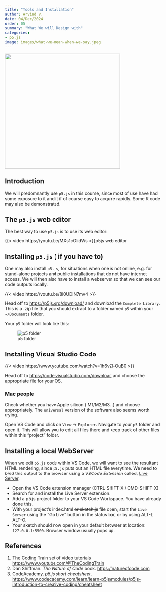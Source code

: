 ```yaml
---
title: "Tools and Installation"
author: Arvind V.
date: 04/Dec/2024
order: 05
summary: "What We will Design with"
categories:
- p5.js
image: images/what-we-mean-when-we-say.jpeg
---
```


![](featured.jpg){fig-align="center" width="371"}

## Introduction

We will predomnantly use `p5.js` in this course, since most of use have had some exposure to it and it if of course easy to acquire rapidly. Some R code may also be demonstrated. 

## The `p5.js` web editor

The best way to use `p5.js` is to use its web editor:

{{< video https://youtu.be/MXs1cOlidWs >}}<a>p5js web editor</a>

## Installing `p5.js` ( if you have to)

One may also install `p5.js`, for situations when one is not online, e.g. for stand-alone projects and public installations that do not have internet access. We will then also have to install a webserver so that we can see our code outputs locally.

{{< video https://youtu.be/8j0UDiN7my4 >}}

Head off to <https://p5js.org/download/> and download the `Complete Library`. This is a .zip file that you should extract to a folder named `p5` within your `~/Documents` folder.

Your `p5` folder will look like this:

![p5 folder](../../../../../materials/images/p5js_installation.png){#fig-p5js-installation}

## Installing Visual Studio Code

{{< video https://www.youtube.com/watch?v=1h6vZl-OuB0 >}}

Head off to <https://code.visualstudio.com/download> and choose the appropriate file for your OS. 

::: callout-note
### Mac people

Check whether you have Apple silicon ( M1/M2/M3...) and choose appropriately. The `universal` version of the software also seems worth trying. 
:::

Open VS Code and click on `View` -> `Explorer`. Navigate to your `p5` folder and open it. This will allow you to edit all files there and keep track of other files within this "project" folder. 

## Installing a local WebServer

When we edit `p5.js` code within VS Code, we will want to see the resultant HTML rendering, since `p5.js` puts out an HTML file everytime. We need to *bind* this output to the browser using a *VSCode Extension* called, [Live Server](https://github.com/processing/p5.js/wiki/Local-server).

  - Open the VS Code extension manager (CTRL-SHIFT-X / CMD-SHIFT-X)
 - Search for and install the Live Server extension.\
 - Add a p5.js project folder to your VS Code Workspace. You have already done this.
 - With your project's index.html ~~or sketch.js~~ file open, start the `Live Server` using the "Go Live" button in the status bar, or by using ALT-L ALT-O.
 - Your sketch should now open in your default browser at location: `127.0.0.1:5500`. Browser window usually pops up.


## References

1. The Coding Train set of video tutorials <u><https://www.youtube.com/@TheCodingTrain></u>
1. Dan Shiffman. *The Nature of Code* book. <u><https://natureofcode.com></u>
1. CodeAcademy. *p5.js short cheatsheet*. <https://www.codecademy.com/learn/learn-p5js/modules/p5js-introduction-to-creative-coding/cheatsheet>



